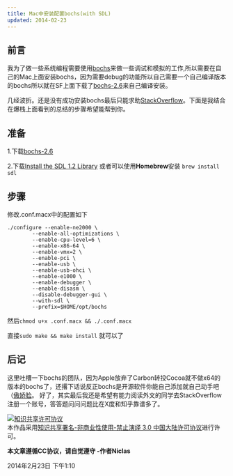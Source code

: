 ```yaml
---
title: Mac中安装配置bochs(with SDL)
updated: 2014-02-23
---
```


前言
---
我为了做一些系统编程需要使用[bochs][whatisbochs]来做一些调试和模拟的工作,所以需要在自己的Mac上面安装bochs，因为需要debug的功能所以自己需要一个自己编译版本的bochs所以就在SF上面下载了[bochs-2.6][bochsDownload]来自己编译安装。

几经波折。还是没有成功安装bochs最后只能求助[StackOverflow][qiuzhu]。下面是我结合在爆栈上面看到的总结的步骤希望能帮到你。

准备
---
1.下载[bochs-2.6][bochsDownload]

2.下载[Install the SDL 1.2 Library][SDL] 或者可以使用**Homebrew**安装 `brew install sdl`


步骤
---
修改.conf.macx中的配置如下

    ./configure --enable-ne2000 \
            --enable-all-optimizations \
            --enable-cpu-level=6 \
            --enable-x86-64 \
            --enable-vmx=2 \
            --enable-pci \
            --enable-usb \
            --enable-usb-ohci \
            --enable-e1000 \
            --enable-debugger \
            --enable-disasm \
            --disable-debugger-gui \
            --with-sdl \
            --prefix=$HOME/opt/bochs

然后`chmod u+x .conf.macx && ./.conf.macx`

直接`sudo make && make install` 就可以了

后记
---
这里吐槽一下bochs的团队，因为Apple放弃了Carbon转投Cocoa就不做x64的版本的bochs了，还撂下话说反正bochs是开源软件你能自己添加就自己动手吧（[傲娇脸][aojiao]。
好了，其实最后我还是希望有能力阅读外文的同学去StackOverflow注册一个账号，答答题问问问题比在X度和知乎靠谱多了。

<a rel="license" href="http://creativecommons.org/licenses/by-nc-nd/3.0/cn/"><img alt="知识共享许可协议" style="border-width:0" src="http://i.creativecommons.org/l/by-nc-nd/3.0/cn/80x15.png" /></a><br />本作品采用<a rel="license" href="http://creativecommons.org/licenses/by-nc-nd/3.0/cn/">知识共享署名-非商业性使用-禁止演绎 3.0 中国大陆许可协议</a>进行许可。

**本文章遵循CC协议，请自觉遵守    -作者Niclas**

2014年2月23日 下午1:10


[whatisbochs]:www.
[bochsDownload]:www.
[SDL]:http://www.libsdl.org
[aojiao]:http://appleinsider.com/articles/12/02/18/mountain_lion_focuses_on_cocoa_drops_x11_and_deprecates_carbon
[qiuzhu]:http://stackoverflow.com/questions/1677324/compiling-bochs-on-mac-os-x-snow-leopard/18544680#18544680

